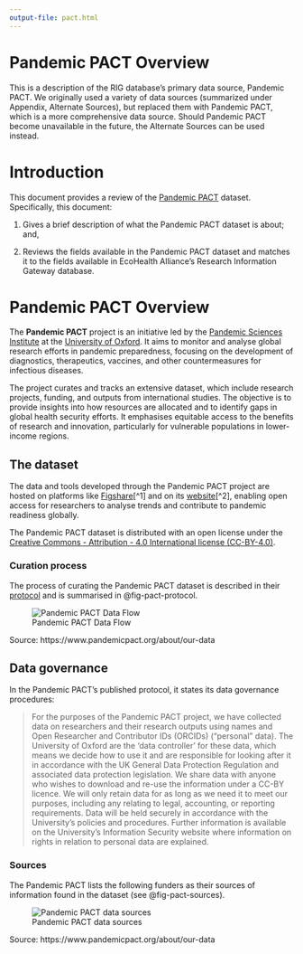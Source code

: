 ```yaml
---
output-file: pact.html
---
```


# Pandemic PACT Overview {#pact}

This is a description of the RIG database's primary data source, Pandemic PACT. We originally used a variety of data sources (summarized under Appendix, Alternate Sources), but replaced them with Pandemic PACT, which is a more comprehensive data source. Should Pandemic PACT become unavailable in the future, the Alternate Sources can be used instead.

# Introduction {#sec-intro}

This document provides a review of the [Pandemic PACT](https://www.pandemicpact.org/) dataset. Specifically, this document:

1. Gives a brief description of what the Pandemic PACT dataset is about; and,

2. Reviews the fields available in the Pandemic PACT dataset and matches it to the fields available in EcoHealth Alliance's Research Information Gateway database.

# Pandemic PACT Overview {#sec-pact-overview}

The **Pandemic PACT** project  is an initiative led by the [Pandemic Sciences Institute](https://www.psi.ox.ac.uk/) at the [University of Oxford](https://www.ox.ac.uk/). It aims to monitor and analyse global research efforts in pandemic preparedness, focusing on the development of diagnostics, therapeutics, vaccines, and other countermeasures for infectious diseases. 

The project curates and tracks an extensive dataset, which include research projects, funding, and outputs from international studies. The objective is to provide insights into how resources are allocated and to identify gaps in global health security efforts. It emphasises equitable access to the benefits of research and innovation, particularly for vulnerable populations in lower-income regions.

## The dataset {#sec-pandemic-pact-dataset}

The data and tools developed through the Pandemic PACT project are hosted on platforms like [Figshare](https://figshare.com/s/58527668245cb63f14f5)[^1] and on its [website](https://www.pandemicpact.org/)[^2], enabling open access for researchers to analyse trends and contribute to pandemic readiness globally.

The Pandemic PACT dataset is distributed with an open license under the [Creative Commons - Attribution - 4.0 International license (CC-BY-4.0)](https://creativecommons.org/licenses/by/4.0/).


### Curation process {#sec-curation-process}
The process of curating the Pandemic PACT dataset is described in their [protocol](https://wellcomeopenresearch.org/articles/9-156) and is summarised in @fig-pact-protocol.


::: {layout="[[1], [1]]"}
![Pandemic PACT Data Flow](https://www.pandemicpact.org/_next/image?url=https%3A%2F%2Fca1-pnd.edcdn.com%2F_c2000xauto%2FPandemicPACT_DataFlow-5.jpeg%3Fv%3D1721664934&w=2048&q=75){#fig-pact-protocol}

Source: https://www.pandemicpact.org/about/our-data

:::

## Data governance {#sec-data-governance}

In the Pandemic PACT's published protocol, it states its data governance procedures:

> For the purposes of the Pandemic PACT project, we have collected data on researchers and their research outputs using names and Open Researcher and Contributor IDs (ORCIDs) (“personal” data). The University of Oxford are the ‘data controller’ for these data, which means we decide how to use it and are responsible for looking after it in accordance with the UK General Data Protection Regulation and associated data protection legislation. We share data with anyone who wishes to download and re-use the information under a CC-BY licence. We will only retain data for as long as we need it to meet our purposes, including any relating to legal, accounting, or reporting requirements. Data will be held securely in accordance with the University’s policies and procedures. Further information is available on the University’s Information Security website where information on rights in relation to personal data are explained.

### Sources

The Pandemic PACT lists the following funders as their sources of information found in the dataset (see @fig-pact-sources).

::: {layout="[[1], [1]]"}

![Pandemic PACT data sources](https://www.pandemicpact.org/_next/image?url=https%3A%2F%2Fca1-pnd.edcdn.com%2F_c2000xauto%2FFunder_Grant_Collection-Summaryv-2.png%3Fv%3D1721664934&w=3840&q=75){#fig-pact-sources}

Source: https://www.pandemicpact.org/about/our-data
:::

